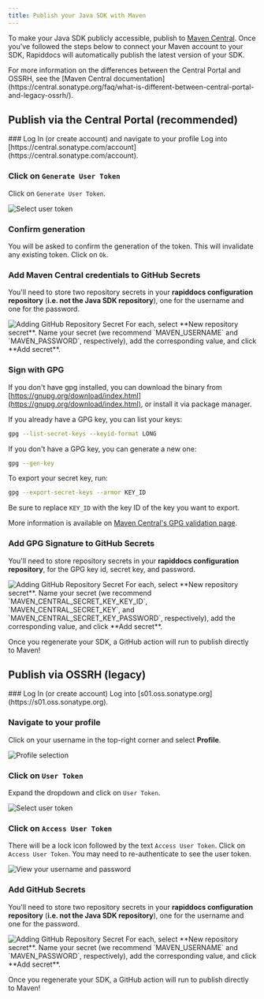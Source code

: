 ```yaml
---
title: Publish your Java SDK with Maven
---
```


To make your Java SDK publicly accessible, publish to [Maven Central](https://central.sonatype.com/). Once you've followed the steps below to connect your Maven account to your SDK, Rapiddocs will automatically publish the latest version of your SDK.  

<Info>
For more information on the differences between the Central Portal and OSSRH, see the [Maven Central documentation](https://central.sonatype.org/faq/what-is-different-between-central-portal-and-legacy-ossrh/).
</Info>

## Publish via the Central Portal (recommended)
<Steps>
### Log In (or create account) and navigate to your profile
Log into [https://central.sonatype.com/account](https://central.sonatype.com/account).

### Click on `Generate User Token`

Click on `Generate User Token`.

<Frame>
  <img src="maven-user-token.png" alt="Select user token" />
</Frame>

### Confirm generation

You will be asked to confirm the generation of the token. This will invalidate any existing token. Click on `Ok`.

### Add Maven Central credentials to GitHub Secrets

You'll need to store two repository secrets in your **rapiddocs configuration repository** (**i.e. not the Java SDK repository**),
one for the username and one for the password.

<Frame>
  <img src="github-secret.png" alt="Adding GitHub Repository Secret" />
</Frame>

<Info>
  For each, select **New repository secret**. Name your secret (we recommend `MAVEN_USERNAME` and `MAVEN_PASSWORD`,
  respectively), add the corresponding value, and click **Add secret**.
</Info>

### Sign with GPG

If you don't have gpg installed, you can download the binary from [https://gnupg.org/download/index.html](https://gnupg.org/download/index.html), or install it via package manager.

If you already have a GPG key, you can list your keys:

```sh
gpg --list-secret-keys --keyid-format LONG
```

If you don't have a GPG key, you can generate a new one:

```sh
gpg --gen-key
```

To export your secret key, run:

```sh
gpg --export-secret-keys --armor KEY_ID
```

Be sure to replace `KEY_ID` with the key ID of the key you want to export.

More information is available on [Maven Central's GPG validation page](https://central.sonatype.org/publish/requirements/gpg/).

### Add GPG Signature to GitHub Secrets

You'll need to store repository secrets in your **rapiddocs configuration repository**,
for the GPG key id, secret key, and password.

<Frame>
  <img src="github-secret.png" alt="Adding GitHub Repository Secret" />
</Frame>

<Info>
  For each, select **New repository secret**. Name your secret (we recommend `MAVEN_CENTRAL_SECRET_KEY_KEY_ID`, `MAVEN_CENTRAL_SECRET_KEY`, and `MAVEN_CENTRAL_SECRET_KEY_PASSWORD`, respectively), add the corresponding value, and click **Add secret**.
</Info>


</Steps>

Once you regenerate your SDK, a GitHub action will run to publish directly to Maven!

## Publish via OSSRH (legacy)

<Steps>
### Log In (or create account)
Log into [s01.oss.sonatype.org](https://s01.oss.sonatype.org).

### Navigate to your profile

Click on your username in the top-right corner and select **Profile**.

<Frame>
  <img src="profile.png" alt="Profile selection" />
</Frame>

### Click on `User Token`

Expand the dropdown and click on `User Token`.

<Frame>
  <img src="user-token.png" alt="Select user token" />
</Frame>

### Click on `Access User Token`

There will be a lock icon followed by the text `Access User Token`. Click on `Access User Token`. You may
need to re-authenticate to see the user token.

<Frame>
  <img src="username-password.png" alt="View your username and password" />
</Frame>

### Add GitHub Secrets

You'll need to store two repository secrets in your **rapiddocs configuration repository** (**i.e. not the Java SDK repository**),
one for the username and one for the password.

<Frame>
  <img src="github-secret.png" alt="Adding GitHub Repository Secret" />
</Frame>

<Info>
  For each, select **New repository secret**. Name your secret (we recommend `MAVEN_USERNAME` and `MAVEN_PASSWORD`,
  respectively), add the corresponding value, and click **Add secret**.
</Info>

</Steps>

Once you regenerate your SDK, a GitHub action will run to publish directly to Maven!

